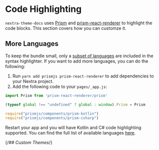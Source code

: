 # Code Highlighting

`nextra-theme-docs` uses [Prism](https://prismjs.com) and [prism-react-renderer](https://github.com/FormidableLabs/prism-react-renderer) 
to highlight the code blocks. This section covers how you can customze it.

## More Languages

To keep the bundle small, only a [subset of languages](https://github.com/FormidableLabs/prism-react-renderer/blob/master/src/vendor/prism/includeLangs.js)
are included in the syntax highlighter. If you want to add more languages, you can do the following:

1. Run `yarn add prismjs prism-react-renderer` to add dependencies to your Nextra project.
2. Add the following code to your `pages/_app.js`:

```jsx
import Prism from 'prism-react-renderer/prism'

(typeof global !== "undefined" ? global : window).Prism = Prism

require("prismjs/components/prism-kotlin")
require("prismjs/components/prism-csharp")
```

Restart your app and you will have Kotlin and C# code highlighting supported. 
You can find the full list of available languages [here](https://github.com/PrismJS/prism/tree/master/components).

{/*## Custom Themes*/}

